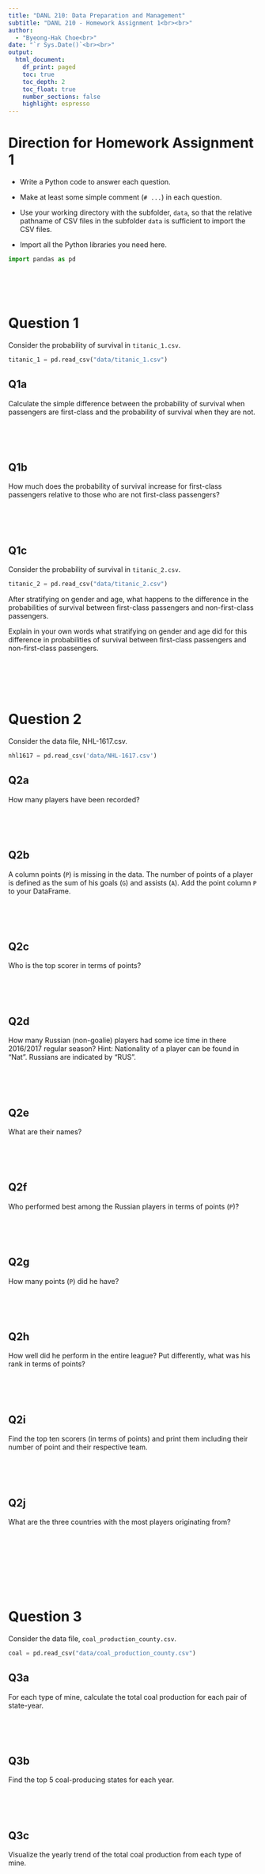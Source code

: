 ```yaml
---
title: "DANL 210: Data Preparation and Management"
subtitle: "DANL 210 - Homework Assignment 1<br><br>" 
author: 
  - "Byeong-Hak Choe<br>"
date: "`r Sys.Date()`<br><br>"
output: 
  html_document:
    df_print: paged
    toc: true
    toc_depth: 2
    toc_float: true
    number_sections: false
    highlight: espresso
---
```




# Direction for Homework Assignment 1

- Write a Python code to answer each question.

- Make at least some simple comment (`# ...`) in each question.

- Use your working directory with the subfolder, `data`, so that the relative pathname of CSV files in the subfolder `data` is sufficient to import the CSV files.


- Import all the Python libraries you need here.
```python
import pandas as pd
```



<br><br><br>

# Question 1
Consider the probability of survival in `titanic_1.csv`.
```python
titanic_1 = pd.read_csv("data/titanic_1.csv")
```


## Q1a
Calculate the simple difference between the probability of survival when passengers are first-class and the probability of survival when they are not.

```r

```

<br><br>

## Q1b

How much does the probability of survival increase for first-class passengers relative to those who are not first-class passengers?

```r

```

<br><br>

## Q1c

Consider the probability of survival in `titanic_2.csv`.

```python
titanic_2 = pd.read_csv("data/titanic_2.csv")
```


After stratifying on gender and age, what happens to the difference in the probabilities of survival between first-class passengers and non-first-class passengers.

Explain in your own words what stratifying on gender and age did for this difference in probabilities of survival between first-class passengers and non-first-class passengers.

```r

```


<br><br><br>

# Question 2

Consider the data file, NHL-1617.csv.

```python
nhl1617 = pd.read_csv('data/NHL-1617.csv')
```



## Q2a
How many players have been recorded?

```r

```

<br><br>



## Q2b
A column points (`P`) is missing in the data. The number of points of a player is defined as the sum of his goals (`G`) and assists (`A`). Add the point column `P` to your DataFrame.

```r

```

<br><br>


## Q2c
Who is the top scorer in terms of points?

```r

```

<br><br>

## Q2d
How many Russian (non-goalie) players had some ice time in there 2016/2017 regular season? Hint: Nationality of a player can be found in "Nat". Russians are indicated by "RUS".

```r

```

<br><br>


## Q2e
What are their names? 

```r

```

<br><br>


## Q2f
Who performed best among the Russian players in terms of points (`P`)?

```r

```

<br><br>


## Q2g
How many points (`P`) did he have?

```r

```

<br><br>

## Q2h
How well did he perform in the entire league? Put differently, what was his rank in terms of points?

```r

```

<br><br>


## Q2i
Find the top ten scorers (in terms of points) and print them including their number of point and their respective team.

```r

```

<br><br>


## Q2j
What are the three countries with the most players originating from?

```r

```

<br><br>




<br><br><br>

# Question 3
Consider the data file, `coal_production_county.csv`.
```python
coal = pd.read_csv("data/coal_production_county.csv")
```


## Q3a
For each type of mine, calculate the total coal production for each pair of state-year.

```r

```


<br><br>


## Q3b
Find the top 5 coal-producing states for each year.

```r

```


<br><br>


## Q3c
Visualize the yearly trend of the total coal production from each type of mine.

```r

```
